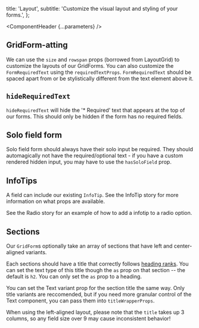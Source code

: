 


  title: 'Layout',
  subtitle: 'Customize the visual layout and styling of your forms.',
};

<Meta title="Organisms/GridForm/Layout" />

<ComponentHeader {...parameters} />

## GridForm-atting

We can use the `size` and `rowspan` props (borrowed from <LinkTo id="layouts-layoutgrid--layout-grid">LayoutGrid</LinkTo>) to customize the layouts of our GridForms. You can also customize the `FormRequiredText` using the `requiredTextProps`. `FormRequiredText` should be spaced apart from or be stylistically different from the text element above it.

<Canvas of={LayoutStories.Formatted} />

## `hideRequiredText`

`hideRequiredText` will hide the '\* Required' text that appears at the top of our forms. This should only be hidden if the form has no required fields.

<Canvas of={LayoutStories.HideRequiredText} />

## Solo field form

Solo field form should always have their solo input be required. They should automagically not have the required/optional text - if you have a custom rendered hidden input, you may have to use the `hasSoloField` prop.

<Canvas of={LayoutStories.SoloField} />

## InfoTips

A field can include our existing `InfoTip`. See the <LinkTo id="molecules-tips-infotip">InfoTip</LinkTo> story for more information on what props are available.

See the <LinkTo id="atoms-forminputs-radio--radio">Radio</LinkTo> story for an example of how to add a infotip to a radio option.

<Canvas of={LayoutStories.InfoTip} />

## Sections

Our `GridForm`s optionally take an array of sections that have left and center-aligned variants.

Each sections should have a title that correctly follows [heading ranks](https://usability.yale.edu/web-accessibility/articles/headings). You can set the text type of this title though the `as` prop on that section -- the default is `h2`. You can only set the `as` prop to a heading.

You can set the <LinkTo id="typography-text--variants">Text variant</LinkTo> prop for the section title the same way. Only title variants are reccomended, but if you need more granular control of the Text component, you can pass them into `titleWrapperProps`.

When using the left-aligned layout, please note that the `title` takes up 3 columns, so any field size over 9 may cause inconsistent behavior!

<Canvas of={LayoutStories.Sections} />

